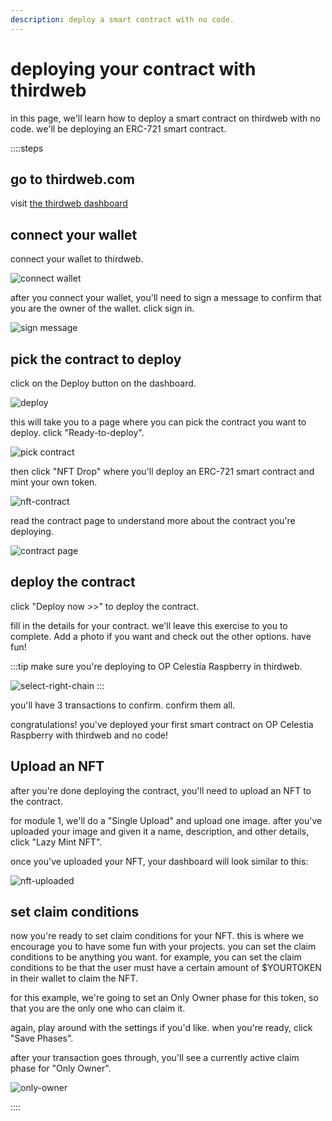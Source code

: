 ```yaml
---
description: deploy a smart contract with no code.
---
```


# deploying your contract with thirdweb

in this page, we'll learn how to deploy a smart contract on thirdweb with no code. we'll be deploying an ERC-721 smart contract.

::::steps

## go to thirdweb.com

visit [the thirdweb dashboard](https://thirdweb.com/dashboard)

## connect your wallet

connect your wallet to thirdweb.

![connect wallet](/module_1/connect.png)

after you connect your wallet, you'll need to sign a message to confirm that you are the owner of the wallet. click sign in.

![sign message](/module_1/signature.png)

## pick the contract to deploy

click on the Deploy button on the dashboard.

![deploy](/module_1/deploy.png)

this will take you to a page where you can pick the contract you want to deploy. click "Ready-to-deploy".

![pick contract](/module_1/pick-contract.png)

then click "NFT Drop" where you'll deploy an ERC-721 smart contract and mint your own token.

![nft-contract](/module_1/nft-contract.png)

read the contract page to understand more about the contract you're deploying.

![contract page](/module_1/contract-page.png)

## deploy the contract

click "Deploy now >>" to deploy the contract.

fill in the details for your contract. we'll leave this exercise to you to complete. Add a photo if you want and check out the other options. have fun!

:::tip
make sure you're deploying to OP Celestia Raspberry in thirdweb.

![select-right-chain](/module_1/select-right-chain.png)
:::

you'll have 3 transactions to confirm. confirm them all.

congratulations! you've deployed your first smart contract on OP Celestia Raspberry with thirdweb and no code!

## Upload an NFT

after you're done deploying the contract, you'll need to upload an NFT to the contract.

for module 1, we'll do a "Single Upload" and upload one image. after you've uploaded your image and given it a name, description, and other details, click "Lazy Mint NFT".

once you've uploaded your NFT, your dashboard will look similar to this:

![nft-uploaded](/module_1/contract-with-nft.png)

## set claim conditions

now you're ready to set claim conditions for your NFT. this is where we encourage you to have some fun with your projects. you can set the claim conditions to be anything you want. for example, you can set the claim conditions to be that the user must have a certain amount of $YOURTOKEN in their wallet to claim the NFT.

for this example, we're going to set an Only Owner phase for this token, so that you are the only one who can claim it.

again, play around with the settings if you'd like. when you're ready, click "Save Phases".

after your transaction goes through, you'll see a currently active claim phase for "Only Owner".

![only-owner](/module_1/only-owner.png)

::::
